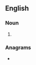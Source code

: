 ==English==

===Noun===
{{head|en|noun form}}

# {{plural of|en|megaton}}

===Anagrams===
* {{anagrams|en|a=aegmnost|amongest|geomants|magnetos|montages|togemans}}